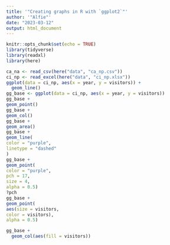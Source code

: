 ```yaml
---
title: '"Creating graphs in R with `ggplot2`"'
author: '"Alfie"'
date: "2023-03-12"
output: html_document
---
```


```r
knitr::opts_chunk$set(echo = TRUE)
library(tidyverse)
library(readxl)
library(here)
```

```r
ca_na <- read_csv(here("data", "ca_np.csv"))
ci_np <- read_excel(here("data", "ci_np.xlsx"))
ggplot(data = ci_np, aes(x = year, y = visitors)) +
  geom_line()
gg_base <- ggplot(data = ci_np, aes(x = year, y = visitors))
gg_base +
geom_point()
gg_base +
geom_col()
gg_base +
geom_area()
gg_base +
geom_line(
color = "purple",
linetype = "dashed"
)
gg_base +
geom_point(
color = "purple",
pch = 17,
size = 4,
alpha = 0.5)
?pch
gg_base +
geom_point(
aes(size = visitors,
color = visitors),
alpha = 0.5)

gg_base +
  geom_col(aes(fill = visitors))
```

